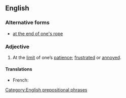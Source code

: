 ==English==

===Alternative forms===
* [[at the end of one's rope]]

===Adjective===
{{infl|en|adjective|head=[[at]] [[the]] [[end]] [[of]] [[one]][['s|’s]] [[tether]]}}

# {{idiomatic}} At the [[limit]] of one’s [[patience]]; [[frustrated]] or [[annoyed]].

====Translations====
{{trans-top|At the limit of one’s patience}}
* French: {{t|fr|être au bout du rouleau}}
{{trans-mid}}
{{trans-bottom}}

[[Category:English prepositional phrases]]